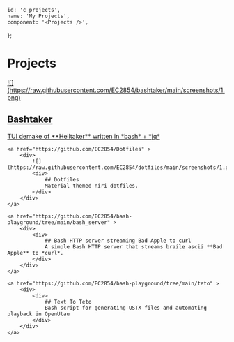     id: 'c_projects',
    name: 'My Projects',
    component: '<Projects />',
};

<h1 class="title">Projects</h1>

<div class="cards">
    <a href="https://github.com/EC2854/bashtaker" >
        ![](https://raw.githubusercontent.com/EC2854/bashtaker/main/screenshots/1.png)
        <div>
            <h2>Bashtaker</h2>
            TUI demake of **Helltaker**  written in *bash* + *jq*
        </div>
    </a>

    <a href="https://github.com/EC2854/Dotfiles" >
        <div>
            ![](https://raw.githubusercontent.com/EC2854/dotfiles/main/screenshots/1.png) 
            <div>
                ## Dotfiles
                Material themed niri dotfiles. 
            </div>
        </div>
    </a>

    <a href="https://github.com/EC2854/bash-playground/tree/main/bash_server" >
        <div>
            <div>
                ## Bash HTTP server streaming Bad Apple to curl
                A simple Bash HTTP server that streams braile ascii **Bad Apple** to *curl*.
            </div>
        </div>
    </a>

    <a href="https://github.com/EC2854/bash-playground/tree/main/teto" >
        <div>
            <div>
                ## Text To Teto 
                Bash script for generating USTX files and automating playback in OpenUtau
            </div>
        </div>
    </a>

</div>

